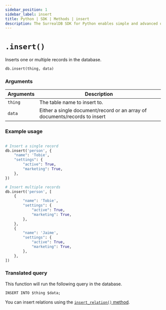 ```yaml
---
sidebar_position: 1
sidebar_label: insert
title: Python | SDK | Methods | insert
description: The SurrealDB SDK for Python enables simple and advanced querying of a remote or embedded database.
---
```



# `.insert()`

Inserts one or multiple records in the database.

```python title="Method Syntax"
db.insert(thing, data)
```

### Arguments
<table>
    <thead>
        <tr>
            <th colspan="2" scope="col">Arguments</th>
            <th colspan="2" scope="col">Description</th>
        </tr>
    </thead>
    <tbody>
        <tr>
            <td colspan="2" scope="row" data-label="Arguments">
                <code>thing</code>
                <Label label="required" />
            </td>
            <td colspan="2" scope="row" data-label="Description">
                The table name to insert to.
            </td>
        </tr>
        <tr>
            <td colspan="2" scope="row" data-label="Arguments">
                <code>data</code>
            	<Label label="required" />
            </td>
            <td colspan="2" scope="row" data-label="Description">
                Either a single document/record or an array of documents/records to insert
            </td>
        </tr>
    </tbody>
</table>

### Example usage
```python

# Insert a single record
db.insert('person', {
	"name": 'Tobie',
	"settings": {
		"active": True,
		"marketing": True,
	},
})

# Insert multiple records
db.insert('person', [
	{
		"name": 'Tobie',
		"settings": {
			"active": True,
			"marketing": True,
		},
	},
	{
		"name": 'Jaime',
		"settings": {
			"active": True,
			"marketing": True,
		},
	},
])
```

### Translated query
This function will run the following query in the database.

```surql
INSERT INTO $thing $data;
```

You can insert relations using the [`insert_relation()` method](/docs/sdk/python/methods/insert_relation).